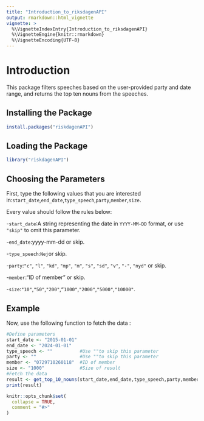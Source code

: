 ```yaml
---
title: "Introduction_to_riksdagenAPI"
output: rmarkdown::html_vignette
vignette: >
  %\VignetteIndexEntry{Introduction_to_riksdagenAPI}
  %\VignetteEngine{knitr::rmarkdown}
  %\VignetteEncoding{UTF-8}
---
```

# Introduction

  This package filters speeches based on the user-provided party and date range, 
  and returns the top ten nouns from the speeches.

## Installing the Package

```r
install.packages("riskdagenAPI")
```

## Loading the Package

```r
library("riskdagenAPI")
```

## Choosing the Parameters

First, type the following values that you are interested in:`start_date`,`end_date`,`type_speech`,`party`,`member`,`size`.

Every value should follow the rules below:

-`start_date`:A string representing the date in `YYYY-MM-DD` format, or use 
`"skip"` to omit this parameter. 

-`end_date`:yyyy-mm-dd or skip.

-`type_speech`:`Nej`or skip.

-`party`:`"c"`, `"l"`, `"kd"`, `"mp"`, `"m"`, `"s"`, `"sd"`, `"v"`, `"-"`, 
`"nyd"` or skip.

-`member`:"ID of member" or skip.

-`size`:`"10"`,`"50"`,`"200"`,`“1000"`,`"2000"`,`"5000"`,`"10000"`.

## Example

Now, use the following function to fetch the data :
```r
#Define parameters
start_date <- "2015-01-01"
end_date <- "2024-01-01"
type_speech <- ""          #Use ""to skip this parameter
party <- ""                #Use ""to skip this parameter
member <- "0729710260118"  #ID of member
size <- "1000"             #Size of result
#Fetch the data
result <- get_top_10_nouns(start_date,end_date,type_speech,party,member,size)
print(result)
```



```r
knitr::opts_chunk$set(
  collapse = TRUE,
  comment = "#>"
)
```
